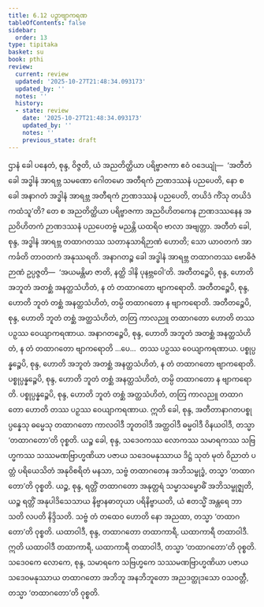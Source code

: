 ```yaml
---
title: 6.12 ပဉှာဗျာကရဏ
tableOfContents: false
sidebar:
  order: 13
type: tipitaka
basket: su
book: pthi
review:
  current: review
  updated: '2025-10-27T21:48:34.093173'
  updated_by: ''
  notes: ''
  history:
  - state: review
    date: '2025-10-27T21:48:34.093173'
    updated_by: ''
    notes: ''
    previous_state: draft
---
```



<ReviewStatus review={frontmatter.review} showDetails={true} />

<HypothesisAnnotation frontmatter={frontmatter} />

<DynamicBreadcrumb />

<Division number="187" book="pthi" e="ch" v="8" p="110">

<Paragraph number="378" book="pthi">
ဌာနံ ခေါ ပနေတံ, စုန္ဒ, ဝိဇ္ဇတိ, ယံ အညတိတ္ထိယာ ပရိဗ္ဗာဇကာ ဧဝံ ဝဒေယျုံ—  ‘အတီတံ ခေါ အဒ္ဓါနံ အာရဗ္ဘ သမဏော ဂေါတမော အတီရကံ ဉာဏဒဿနံ ပညပေတိ, နော စ ခေါ အနာဂတံ အဒ္ဓါနံ အာရဗ္ဘ အတီရကံ ဉာဏဒဿနံ ပညပေတိ, တယိဒံ ကိံသု တယိဒံ ကထံသူ’တိ? တေ စ အညတိတ္ထိယာ ပရိဗ္ဗာဇကာ အညဝိဟိတကေန ဉာဏဒဿနေန အညဝိဟိတကံ ဉာဏဒဿနံ ပညပေတဗ္ဗံ မညန္တိ ယထရိဝ ဗာလာ အဗျတ္တာ. အတီတံ ခေါ, စုန္ဒ, အဒ္ဓါနံ အာရဗ္ဘ တထာဂတဿ သတာနုသာရိဉာဏံ ဟောတိ; သော ယာဝတကံ အာကင်္ခတိ တာဝတကံ အနုဿရတိ. အနာဂတဉ္စ ခေါ အဒ္ဓါနံ အာရဗ္ဘ တထာဂတဿ ဗောဓိဇံ ဉာဏံ ဥပ္ပဇ္ဇတိ—  ‘အယမန္တိမာ ဇာတိ, နတ္ထိ ဒါနိ ပုနဗ္ဘဝေါ’တိ. အတီတဉ္စေပိ, စုန္ဒ, ဟောတိ အဘူတံ အတစ္ဆံ အနတ္ထသံဟိတံ, န တံ တထာဂတော ဗျာကရောတိ. အတီတဉ္စေပိ, စုန္ဒ, ဟောတိ ဘူတံ တစ္ဆံ အနတ္ထသံဟိတံ, တမ္ပိ တထာဂတော န ဗျာကရောတိ. အတီတဉ္စေပိ, စုန္ဒ, ဟောတိ ဘူတံ တစ္ဆံ အတ္ထသံဟိတံ, တတြ ကာလညူ တထာဂတော ဟောတိ တဿ ပဉှဿ ဝေယျာကရဏာယ. အနာဂတဉ္စေပိ, စုန္ဒ, ဟောတိ အဘူတံ အတစ္ဆံ အနတ္ထသံဟိတံ, န တံ တထာဂတော ဗျာကရောတိ …ပေ…  တဿ ပဉှဿ ဝေယျာကရဏာယ. ပစ္စုပ္ပန္နဉ္စေပိ, စုန္ဒ, ဟောတိ အဘူတံ အတစ္ဆံ အနတ္ထသံဟိတံ, န တံ တထာဂတော ဗျာကရောတိ. ပစ္စုပ္ပန္နဉ္စေပိ, စုန္ဒ, ဟောတိ ဘူတံ တစ္ဆံ အနတ္ထသံဟိတံ, တမ္ပိ တထာဂတော န ဗျာကရောတိ. ပစ္စုပ္ပန္နဉ္စေပိ, စုန္ဒ, ဟောတိ ဘူတံ တစ္ဆံ အတ္ထသံဟိတံ, တတြ ကာလညူ တထာဂတော ဟောတိ တဿ ပဉှဿ ဝေယျာကရဏာယ.
</Paragraph>

</Division>
<Division number="188" book="pthi" e="ch" v="8" p="111">

<Paragraph number="379" book="pthi">
ဣတိ ခေါ, စုန္ဒ, အတီတာနာဂတပစ္စုပ္ပန္နေသု ဓမ္မေသု တထာဂတော ကာလဝါဒီ ဘူတဝါဒီ အတ္ထဝါဒီ ဓမ္မဝါဒီ ဝိနယဝါဒီ, တသ္မာ ‘တထာဂတော’တိ ဝုစ္စတိ. ယဉ္စ ခေါ, စုန္ဒ, သဒေဝကဿ လောကဿ သမာရကဿ သဗြဟ္မကဿ သဿမဏဗြာဟ္မဏိယာ ပဇာယ သဒေဝမနုဿာယ ဒိဋ္ဌံ သုတံ မုတံ ဝိညာတံ ပတ္တံ ပရိယေသိတံ အနုဝိစရိတံ မနသာ, သဗ္ဗံ တထာဂတေန အဘိသမ္ဗုဒ္ဓံ, တသ္မာ ‘တထာဂတော’တိ ဝုစ္စတိ. ယဉ္စ, စုန္ဒ, ရတ္တိံ တထာဂတော အနုတ္တရံ သမ္မာသမ္ဗောဓိံ အဘိသမ္ဗုဇ္ဈတိ, ယဉ္စ ရတ္တိံ အနုပါဒိသေသာယ နိဗ္ဗာနဓာတုယာ ပရိနိဗ္ဗာယတိ, ယံ ဧတသ္မိံ အန္တရေ ဘာသတိ လပတိ နိဒ္ဒိသတိ. သဗ္ဗံ တံ တထေဝ ဟောတိ နော အညထာ, တသ္မာ ‘တထာဂတော’တိ ဝုစ္စတိ. ယထာဝါဒီ, စုန္ဒ, တထာဂတော တထာကာရီ, ယထာကာရီ တထာဝါဒီ. ဣတိ ယထာဝါဒီ တထာကာရီ, ယထာကာရီ တထာဝါဒီ, တသ္မာ ‘တထာဂတော’တိ ဝုစ္စတိ. သဒေဝကေ လောကေ, စုန္ဒ, သမာရကေ သဗြဟ္မကေ သဿမဏဗြာဟ္မဏိယာ ပဇာယ သဒေဝမနုဿာယ တထာဂတော အဘိဘူ အနဘိဘူတော အညဒတ္ထုဒသော ဝသဝတ္တီ, တသ္မာ ‘တထာဂတော’တိ ဝုစ္စတိ.
</Paragraph>
</Division>